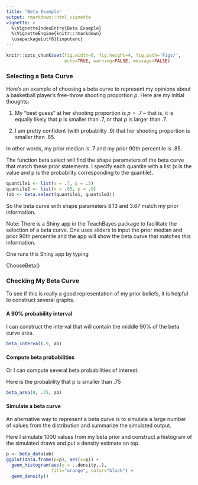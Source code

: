 ```yaml
---
title: "Beta Example"
output: rmarkdown::html_vignette
vignette: >
  %\VignetteIndexEntry{Beta Example}
  %\VignetteEngine{knitr::rmarkdown}
  \usepackage[utf8]{inputenc}
---
```


```r
knitr::opts_chunk$set(fig.width=6, fig.height=4, fig.path='Figs/',
                      echo=TRUE, warning=FALSE, message=FALSE)
```

### Selecting a Beta Curve

Here's an example of choosing a beta curve to represent my opinions about a basketball player's free-throw shooting proportion $p$.  Here are my initial thoughts:

1.  My "best guess" at her shooting proportion is $p = .7$ -- that is, it is equally likely that $p$ is smaller than .7, or that $p$ is larger than .7.

2.  I am pretty confident (with probability .9) that her shooting proportion is smaller than .85.

In other words, my prior median is .7 and my prior 90th percentile is .85.

The function beta.select will find the shape parameters of the beta curve that match these prior statements.  I specify each quantile with a list (x is the value and p is the probability corresponding to the quantile).

```r
quantile1 <- list(x = .7, p = .5)
quantile2 <- list(x = .85, p = .9)
(ab <- beta.select(quantile1, quantile2))
```

So the beta curve with shape parameters 8.13 and 3.67 match my prior information.

Note:  There is a Shiny app in the TeachBayes package to facilitate the selection of a beta curve.  One uses sliders to input the prior median and prior 90th percentile and the app will show the beta curve that matches this information.

One runs this Shiny app by typing

ChooseBeta()

### Checking My Beta Curve

To see if this is really a good representation of my prior beliefs, it is helpful to construct several graphs.

#### A 90% probability interval

I can construct the interval that will contain the middle 90% of the beta curve area.

```r
beta_interval(.9, ab)
```

#### Compute beta probabilities

Or I can compute several beta probabilities of interest.

Here is the probability that p is smaller than .75

```r
beta_area(0, .75, ab)
```

#### Simulate a beta curve

An alternative way to represent a beta curve is to simulate a large number of values from the distribution and summarize the simulated output.

Here I simulate 1000 values from my beta prior and construct a histogram of the simulated draws and put a density estimate on top.

```r
p <- beta_data(ab)
ggplot(data.frame(p=p), aes(x=p)) +
  geom_histogram(aes(y = ..density..), 
                 fill="orange", color="black") + 
  geom_density()
```

